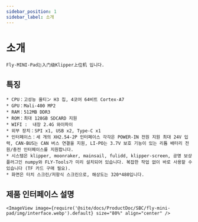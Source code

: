 ```yaml
---
sidebar_position: 1
sidebar_label: 소개
---
```


# 소개

    Fly-MINI-Pad는入门级Klipper上位机 입니다.

## 특징

    * CPU：고성능 올티ン H3 칩, 4코어 64비트 Cortex-A7
    * GPU：Mali-400 MP2
    * RAM：512MB DDR3
    * ROM：최대 128GB SDCARD 지원
    * WIFI :  내장 2.4G 와이파이
    * 외부 장치：SPI x1, USB x2, Type-C x1
    * 인터페이스：세 개의 XH2.54-2P 인터페이스 각각은 POWER-IN 전원 지원 최대 24V 입력, CAN-BUS는 CAN 버스 연결을 지원, LI-PO는 3.7V 보호 기능이 있는 리튬 배터리 전원/충전 인터페이스를 지원합니다.
    * 시스템은 klipper, moonraker, mainsail, fulidd, klipper-screen, 공명 보상 플러그인 numpy와 FLY-Tools가 미리 설치되어 있습니다. 복잡한 작업 없이 바로 사용할 수 있습니다 (TF 카드 구매 필요).
    * 화면은 터치 스크린/저항식 스크린으로, 해상도는 320*480입니다.

## 제품 인터페이스 설명

    <ImageView image={require('@site/docs/ProductDoc/SBC/fly-mini-pad/img/interface.webp').default} size="80%" align="center" />

